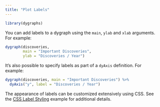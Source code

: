 ```yaml
---
title: "Plot Labels"
---
```


```r
library(dygraphs)
```


You can add labels to a dygraph using the `main`, `ylab` and `xlab` arguments. For example:

```r
dygraph(discoveries, 
        main = "Important Discoveries", 
        ylab = "Discoveries / Year")
```

It's also possible to specify labels as part of a `dyAxis` definition. For example:

```r
dygraph(discoveries, main = "Important Discoveries") %>%
  dyAxis("y", label = "Discoveries / Year")
```

The appearance of labels can be customized extensively using CSS. See the [CSS Label Styling](gallery-css-label-styling.html) example for additional details.
